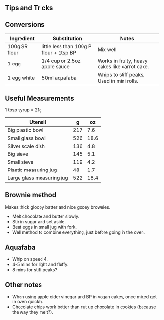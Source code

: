 ## Tips and Tricks

## Conversions

| Ingredient    | Substitution                            | Notes                                          |
|----------------|--------------------------|------------------------------|
| 100g SR flour | little less than 100g P flour + 1tsp BP | Mix well                                       |
| 1 egg         | 1/4 cup or 2.5oz apple sauce            | Works in fruity, heavy cakes like carrot cake. |
| 1 egg white   | 50ml aquafaba                           | Whips to stiff peaks. Used in mini rolls.      |

## Useful Measurements

1 tbsp syrup = 21g

| Utensil                   | g   | oz   |
|---------------------------|-----|------|
| Big plastic bowl          | 217 | 7.6  |
| Small glass bowl          | 526 | 18.6 |
| Silver scale dish         | 136 | 4.8  |
| Big sieve                 | 145 | 5.1  |
| Small sieve               | 119 | 4.2  |
| Plastic measuring jug     | 48  | 1.7  |
| Large glass measuring jug | 522 | 18.4 |

## Brownie method {#sec-brownie-method}

Makes thick gloopy batter and nice gooey brownies.

-   Melt chocolate and butter slowly.
-   Stir in sugar and set aside.
-   Beat eggs in small jug with fork.
-   Well method to combine everything, just before going in the oven.

## Aquafaba {#sec-aquafaba}

- Whip on speed 4.
- 4-5 mins for light and fluffy.
- 8 mins for stiff peaks?

## Other notes {#sec-other}

-   When using apple cider vinegar and BP in vegan cakes, once mixed get in oven quickly.
-   Chocolate chips work better than cut up chocolate in cookies (because the way they melt?).
